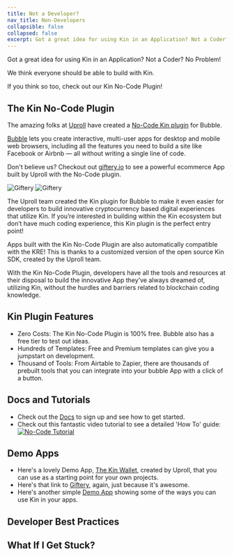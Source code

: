 ```yaml
---
title: Not a Developer?
nav_title: Non-Developers
collapsible: false
collapsed: false
excerpt: Got a great idea for using Kin in an Application? Not a Coder? No Problem!
---
```


Got a great idea for using Kin in an Application? Not a Coder? No Problem!

We think everyone should be able to build with Kin.

If you think so too, check out our Kin No-Code Plugin!

## The Kin No-Code Plugin

The amazing folks at [Uproll](https://uproll.app/) have created a [No-Code Kin plugin](https://thekinplugin.com/) for Bubble.

[Bubble](https://bubble.io/) lets you create interactive, multi-user apps for desktop and mobile web browsers, including all the features you need to build a site like Facebook or Airbnb — all without writing a single line of code.

Don't believe us? Checkout out [giftery.io](https://giftery.io/) to see a powerful ecommerce App built by Uproll with the No-Code plugin.

![Giftery](/images/Giftery1.png)
![Giftery](/images/Giftery2.png)

The Uproll team created the Kin plugin for Bubble to make it even easier for developers to build innovative cryptocurrency based digital experiences that utilize Kin. If you’re interested in building within the Kin ecosystem but don’t have much coding experience, this Kin plugin is the perfect entry point!

Apps built with the Kin No-Code Plugin are also automatically compatible with the KRE! This is thanks to a customized version of the open source Kin SDK, created by the Uproll team.

With the Kin No-Code Plugin, developers have all the tools and resources at their disposal to build the innovative App they’ve always dreamed of, utilizing Kin, without the hurdles and barriers related to blockchain coding knowledge.

## Kin Plugin Features

- Zero Costs: The Kin No-Code Plugin is 100% free. Bubble also has a free tier to test out ideas.
- Hundreds of Templates: Free and Premium templates can give you a jumpstart on development.
- Thousand of Tools: From Airtable to Zapier, there are thousands of prebuilt tools that you can integrate into your bubble App with a click of a button.

## Docs and Tutorials

- Check out the [Docs](https://docs.thekinplugin.com/) to sign up and see how to get started.
- Check out this fantastic video tutorial to see a detailed 'How To' guide:
  <a href="https://www.youtube.com/watch?v=JrQ6MGQaiv4" target="_blank">
    <img src="/images/non-developers/no-code-tutorial.png" alt="No-Code Tutorial" />
  </a>

## Demo Apps

- Here's a lovely Demo App, [The Kin Wallet](https://thekinwallet.com/), created by Uproll, that you can use as a starting point for your own projects.
- Here's that link to [Giftery](https://giftery.io/), again, just because it's awesome.
- Here's another simple [Demo App](https://kin-nocode-demo.bubbleapps.io/version-test?debug_mode=true) showing some of the ways you can use Kin in your apps.

## Developer Best Practices

<BestPractices />

## What If I Get Stuck?

<Help />
